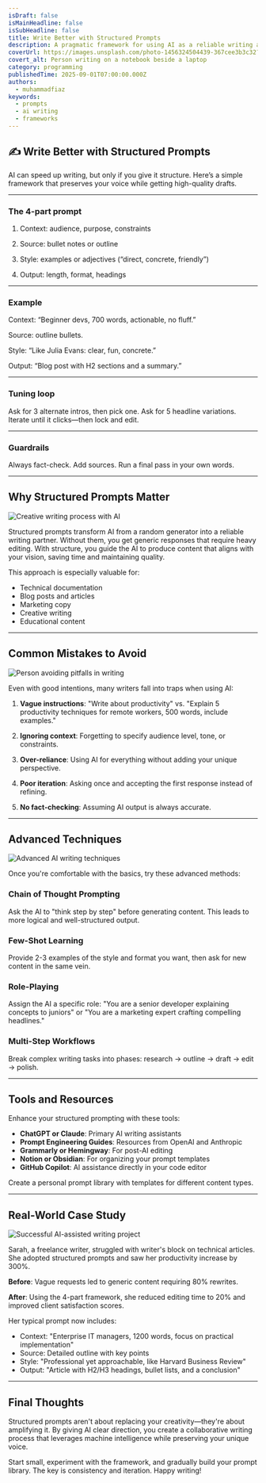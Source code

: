 ```yaml
---
isDraft: false
isMainHeadline: false
isSubHeadline: false
title: Write Better with Structured Prompts
description: A pragmatic framework for using AI as a reliable writing assistant—without losing your voice.
coverUrl: https://images.unsplash.com/photo-1456324504439-367cee3b3c32?q=80&w=1600&auto=format&fit=crop
covert_alt: Person writing on a notebook beside a laptop
category: programming
publishedTime: 2025-09-01T07:00:00.000Z
authors:
  - muhammadfiaz
keywords:
  - prompts
  - ai writing
  - frameworks
---
```


## ✍️ Write Better with Structured Prompts

AI can speed up writing, but only if you give it structure. Here’s a simple framework that preserves your voice while getting high-quality drafts.

---

### The 4-part prompt

1. Context: audience, purpose, constraints

2. Source: bullet notes or outline

3. Style: examples or adjectives (“direct, concrete, friendly”)

4. Output: length, format, headings

---

### Example

Context: “Beginner devs, 700 words, actionable, no fluff.”

Source: outline bullets.

Style: “Like Julia Evans: clear, fun, concrete.”

Output: “Blog post with H2 sections and a summary.”

---

### Tuning loop

Ask for 3 alternate intros, then pick one. Ask for 5 headline variations. Iterate until it clicks—then lock and edit.

---

### Guardrails

Always fact-check. Add sources. Run a final pass in your own words.

---

## Why Structured Prompts Matter

![Creative writing process with AI](https://images.unsplash.com/photo-1516321318423-f06f85e504b3?q=80&w=1600&auto=format&fit=crop)

Structured prompts transform AI from a random generator into a reliable writing partner. Without them, you get generic responses that require heavy editing. With structure, you guide the AI to produce content that aligns with your vision, saving time and maintaining quality.

This approach is especially valuable for:

- Technical documentation
- Blog posts and articles
- Marketing copy
- Creative writing
- Educational content

---

## Common Mistakes to Avoid

![Person avoiding pitfalls in writing](https://images.unsplash.com/photo-1552664730-d307ca884978?q=80&w=1600&auto=format&fit=crop)

Even with good intentions, many writers fall into traps when using AI:

1. **Vague instructions**: "Write about productivity" vs. "Explain 5 productivity techniques for remote workers, 500 words, include examples."

2. **Ignoring context**: Forgetting to specify audience level, tone, or constraints.

3. **Over-reliance**: Using AI for everything without adding your unique perspective.

4. **Poor iteration**: Asking once and accepting the first response instead of refining.

5. **No fact-checking**: Assuming AI output is always accurate.

---

## Advanced Techniques

![Advanced AI writing techniques](https://images.unsplash.com/photo-1555949963-aa79dcee981c?q=80&w=1600&auto=format&fit=crop)

Once you're comfortable with the basics, try these advanced methods:

### Chain of Thought Prompting

Ask the AI to "think step by step" before generating content. This leads to more logical and well-structured output.

### Few-Shot Learning

Provide 2-3 examples of the style and format you want, then ask for new content in the same vein.

### Role-Playing

Assign the AI a specific role: "You are a senior developer explaining concepts to juniors" or "You are a marketing expert crafting compelling headlines."

### Multi-Step Workflows

Break complex writing tasks into phases: research → outline → draft → edit → polish.

---

## Tools and Resources

Enhance your structured prompting with these tools:

- **ChatGPT or Claude**: Primary AI writing assistants
- **Prompt Engineering Guides**: Resources from OpenAI and Anthropic
- **Grammarly or Hemingway**: For post-AI editing
- **Notion or Obsidian**: For organizing your prompt templates
- **GitHub Copilot**: AI assistance directly in your code editor

Create a personal prompt library with templates for different content types.

---

## Real-World Case Study

![Successful AI-assisted writing project](https://images.unsplash.com/photo-1551288049-bebda4e38f71?q=80&w=1600&auto=format&fit=crop)

Sarah, a freelance writer, struggled with writer's block on technical articles. She adopted structured prompts and saw her productivity increase by 300%.

**Before**: Vague requests led to generic content requiring 80% rewrites.

**After**: Using the 4-part framework, she reduced editing time to 20% and improved client satisfaction scores.

Her typical prompt now includes:

- Context: "Enterprise IT managers, 1200 words, focus on practical implementation"
- Source: Detailed outline with key points
- Style: "Professional yet approachable, like Harvard Business Review"
- Output: "Article with H2/H3 headings, bullet lists, and a conclusion"

---

## Final Thoughts

Structured prompts aren't about replacing your creativity—they're about amplifying it. By giving AI clear direction, you create a collaborative writing process that leverages machine intelligence while preserving your unique voice.

Start small, experiment with the framework, and gradually build your prompt library. The key is consistency and iteration. Happy writing!

